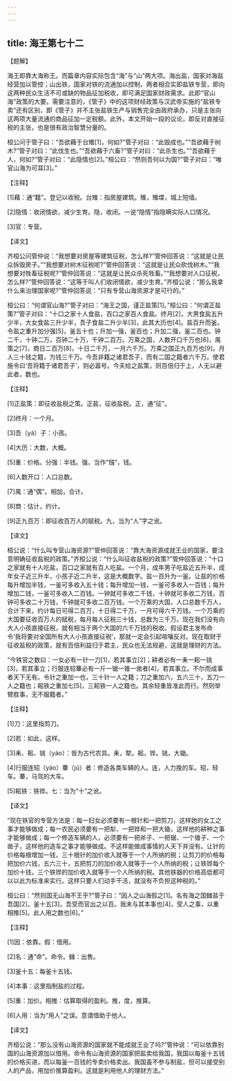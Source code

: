 ```yaml
---
---
---
```

title: 海王第七十二
---




【题解】

海王即靠大海称王。而篇章内容实际包含“海”与“山”两大项。海出盐，国家对海盐经营加以管控；山出铁，国家对铁的流通加以控制，两者相合实即盐铁专营，即向这两种民众生活不可或缺的物品征加税收，即可满足国家财政需求。此即“官山海”政策的大要。需要注意的，《管子》中的这项财经政策与汉武帝实施的“盐铁专卖”还有区别，即《管子》并不主张盐铁生产与销售完全由政府承办，只是主张向这两项大量流通的商品征加一定税额。此外，本文开始一段的议论，即反对直接征税的主张，也是很有政治智慧分量的。

桓公问于管子曰：“吾欲藉于台雉[1]，何如?”管子对曰：“此毁成也。”“吾欲藉于树木?”管子对曰：“此伐生也。”“吾欲藉于六畜?”管子对曰：“此杀生也。”“吾欲藉于人，何如?”管子对曰：“此隐情也[2]。”桓公曰：“然则吾何以为国?”管子对曰：“唯官山海为可耳[3]。”

【注释】

[1]藉：通“籍”。登记以收税。台雉：指房屋建筑。雉，雉堞，城上短墙。

[2]隐情：收闭情欲，减少生育。隐，收闭。一说“隐情”指隐瞒实际人口情况。

[3]官：专营。

【译文】

齐桓公问管仲说：“我想要对房屋等建筑征税，怎么样?”管仲回答说：“这就是让民众拆毁房子。”“我想要对树木征税呢?”管仲回答说：“这就是让民众砍伐树木。”“我想要对牲畜征税呢?”管仲回答说：“这就是让民众杀死牲畜。”“我想要对人口征税，怎么样?”管仲回答说：“这等于叫人们收闭情欲，减少生育。”齐桓公说：“那么我拿什么来治理国家呢?”管仲回答说：“只有专营山海资源才是可行的。”

桓公曰：“何谓官山海?”管子对曰：“海王之国，谨正盐策[1]。”桓公曰：“何谓正盐策?”管子对曰：“十口之家十人食盐，百口之家百人食盐。终月[2]，大男食盐五升少半，大女食盐三升少半，吾子食盐二升少半[3]，此其大历也[4]。盐百升而釜。令盐之重升加分强[5]，釜五十也；升加一强，釜百也；升加二强，釜二百也。钟二千，十钟二万，百钟二十万，千钟二百万。万乘之国，人数开口千万也[6]，禺策之[7]，商日二百万[8]，十日二千万，一月六千万。万乘之国正九百万也[9]。月人三十钱之籍，为钱三千万。今吾非籍之诸君吾子，而有二国之籍者六千万。使君施令曰‘吾将籍于诸君吾子’，则必嚣号。今夫给之盐策，则百倍归于上，人无以避此者，数也。

【注释】

[1]正盐策：即征收盐税之策。正盐，征收盐税。正，通“征”。

[2]终月：一个月。

[3]吾（yá）子：小孩。

[4]大历：大数，大概。

[5]重：价格。分强：半钱。强，当作“镪”，钱。

[6]人数开口：人口总数。

[7]禺：通“偶”。相加，合计。

[8]商：估计，约计。

[9]正九百万：即征收百万人的赋税。九，当为“人”字之讹。

【译文】

桓公说：“什么叫专营山海资源?”管仲回答说：“靠大海资源成就王业的国家，要注意明确征收盐税的政策。”齐桓公说：“什么叫征收盐税的政策?”管仲回答说：“十口之家就有十人吃盐，百口之家就有百人吃盐。一个月，成年男子吃盐近五升半，成年女子近三升半，小孩子近二升半，这是大概数字。盐一百升为一釜。让盐的价格每升增加半钱，一釜可多收入五十钱；每升增加一钱，一釜可多收入一百钱；每升增加二钱，一釜可多收入二百钱。一钟就可多收二千钱，十钟就可多收二万钱，百钟可多收二十万钱，千钟就可多收二百万钱。一个万乘的大国，人口总数千万人，合计下来，约计每日可得二百万，十日得二千万，一月可得六千万钱。一个万乘的大国要征收百万人的赋税，每月每人征税三十钱，总数为三千万。现在我们没有向大人小孩直接征税，就有相当于两个大国的六千万钱的税收。假设君主发布命令‘我将要对全国所有大人小孩直接征税’，那就一定会引起喧嚷反对。现在取财于征收盐税的政策，就有百倍利益归于君主，民众也无法规避，这就是理财的方法。

“今铁官之数曰：一女必有一针一刀[1]，若其事立[2]；耕者必有一耒一耜一铫[3]，若其事立；行服连轺輂必有一斤一锯一锥一凿者[4]，若其事立。不尔而成事者天下无有。令针之重加一也，三十针一人之籍；刀之重加六，五六三十，五刀一人之籍也；耜铁之重加七[5]，三耜铁一人之籍也。其余轻重皆准此而行。然则举臂胜事，无不服籍者。”

【注释】

[1]刀：这里指剪刀。

[2]若：如此，这样。

[3]耒、耜、铫（yáo）：皆为古代农具。耒，犂。耜，铧。铫，大锄。

[4]行服连轺（yáo）輂（jú）者：修造各类车辆的人。连，人力挽的车。轺，轻车。輂，马驾的大车。

[5]耜铁：铁铧。七：当为“十”之讹。

【译文】

“现在铁官的专营方法是：每一妇女必须要有一根针和一把剪刀，这样她的女工之事才能够做成；每一农民必须要有一把犁、一把铧和一把大锄，这样他的耕种之事才能够做成；每一个修造车辆的人，必须要有一把斧子、一把锯、一个锥子、一个凿子，这样他的造车之事才能够做成。不这样能做成事情的人天下并没有。让针的价格每根增加一钱，三十根针的加价收入就等于一个人所纳的税；让剪刀的价格每把加价六钱，五六三十，五把剪刀的加价收入就等于一个人所纳的税；让铁铧每个加价十钱，三个铁铧的加价收入就等于一个人所纳的税。其他铁器的价格高低都可以以此为标准来实行。这样只要人们动手干活，就没有不负担这种税的。”

桓公曰：“然则国无山海不王乎?”管子曰：“因人之山海假之[1]。名有海之国雠盐于吾国[2]，釜十五[3]，吾受而官出之以百。我未与其本事也[4]，受人之事，以重相推[5]。此人用之数也[6]。”

【注释】

[1]因：依靠。假：借用。

[2]名：通“命”。命令。雠：出售。

[3]釜十五：每釜十五钱。

[4]本事：这里指制盐的过程。

[5]重：加价。相推：估算取得的盈利。推，度，推算。

[6]人用：当为“用人”之误。意谓借助于他人。

【译文】

齐桓公说：“那么没有山海资源的国家就不能成就王业了吗?”管仲说：“可以依靠别国的山海资源加以借用。命令有山海资源的国家把盐卖给我国，我国以每釜十五钱的价格买进，而以每釜一百钱的专卖价格卖出。我国虽不参与制盐，但可以接受别人的产品，用加价推算盈利。这就是利用他人的理财方法。”